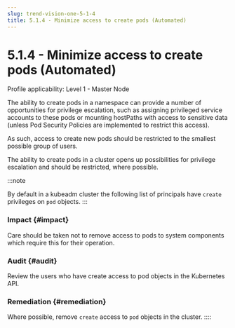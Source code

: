 ```yaml
---
slug: trend-vision-one-5-1-4
title: 5.1.4 - Minimize access to create pods (Automated)
---
```

# 5.1.4 - Minimize access to create pods (Automated)

Profile applicability: Level 1 - Master Node

The ability to create pods in a namespace can provide a number of opportunities for privilege escalation, such as assigning privileged service accounts to these pods or mounting hostPaths with access to sensitive data (unless Pod Security Policies are implemented to restrict this access).

As such, access to create new pods should be restricted to the smallest possible group of users.

The ability to create pods in a cluster opens up possibilities for privilege escalation and should be restricted, where possible.

:::note

By default in a kubeadm cluster the following list of principals have `create` privileges on `pod` objects.
:::

### Impact {#impact}

Care should be taken not to remove access to pods to system components which require this for their operation.

### Audit {#audit}

Review the users who have create access to pod objects in the Kubernetes API.

### Remediation {#remediation}

Where possible, remove `create` access to `pod` objects in the cluster.
::::
